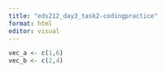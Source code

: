 ```yaml
---
title: "eds212_day3_task2-codingpractice"
format: html
editor: visual
---
```


```r
vec_a <- c(1,6)
vec_b <- c(2,4)
```
